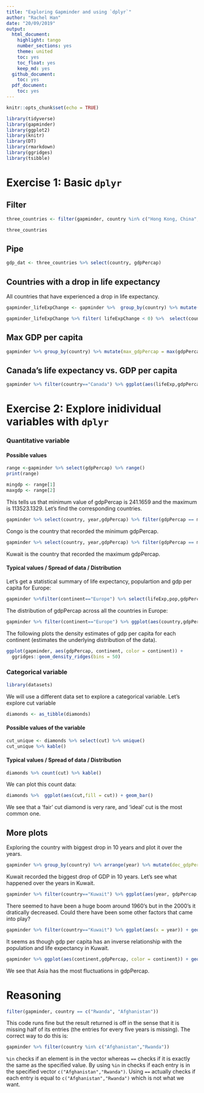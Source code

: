 ```yaml
---
title: "Exploring Gapminder and using `dplyr`"
author: "Rachel Han"
date: "20/09/2019"
output:
  html_document:
    highlight: tango
    number_sections: yes
    theme: united
    toc: yes
    toc_float: yes
    keep_md: yes
  github_document:
    toc: yes
  pdf_document:
    toc: yes
---
```


```r
knitr::opts_chunk$set(echo = TRUE)
```

```r
library(tidyverse)
library(gapminder)
library(ggplot2)
library(knitr)
library(DT)
library(rmarkdown)
library(ggridges)
library(tsibble)
```

# Exercise 1: Basic `dplyr`

## Filter
```r
three_countries <- filter(gapminder, country %in% c("Hong Kong, China","Canada","Korea, Rep."))

three_countries 
```

## Pipe

```r
gdp_dat <- three_countries %>% select(country, gdpPercap)
```

## Countries with a drop in life expectancy

All countries that have experienced a drop in life expectancy.
```r
gapminder_lifeExpChange <- gapminder %>%  group_by(country) %>% mutate(lifeExpChange = lifeExp - lag(lifeExp)) %>% drop_na()

gapminder_lifeExpChange %>% filter( lifeExpChange < 0) %>%  select(country,continent,year,lifeExp,lifeExpChange) 
```



## Max GDP per capita
```r
gapminder %>% group_by(country) %>% mutate(max_gdpPercap = max(gdpPercap)) %>% filter(gdpPercap == max_gdpPercap) %>% select(country,year,max_gdpPercap) 
```


## Canada's life expectancy vs. GDP per capita
```r
gapminder %>% filter(country=="Canada") %>% ggplot(aes(lifeExp,gdpPercap)) + geom_point(alpha = 0.5, color="red") + scale_y_log10("GDP per capita") + xlab("Life Expectancy") 
```

# Exercise 2: Explore inidividual variables with `dplyr`

### Quantitative variable

#### Possible values
```r
range <-gapminder %>% select(gdpPercap) %>% range()
print(range)
```
```r
mingdp <- range[1]
maxgdp <- range[2]
```

This tells us that minimum value of gdpPercap is 241.1659 and the maximum is 113523.1329. Let's find the corresponding countries.
```r
gapminder %>% select(country, year,gdpPercap) %>% filter(gdpPercap == mingdp) %>% kable()
```


Congo is the country that recorded the minimum gdpPercap.


```r
gapminder %>% select(country, year,gdpPercap) %>% filter(gdpPercap == maxgdp) %>% kable()
```


Kuwait is the country that recorded the maximum gdpPercap.


#### Typical values / Spread of data / Distribution

Let's get a statistical summary of life expectancy, populartion and gdp per capita for Europe:

```r
gapminder %>%filter(continent=="Europe") %>% select(lifeExp,pop,gdpPercap) %>% summary()
```

The distribution of gdpPercap across all the countries in Europe:
```r
gapminder %>% filter(continent=="Europe") %>% ggplot(aes(country,gdpPercap, color = country)) + geom_point(alpha=0.3) + theme(axis.text.x = element_text(angle = 60, hjust = 1)) + theme(legend.position = "none")
```

The following plots the density estimates of gdp per capita for each continent (estimates the underlying distribution of the data).
```r
ggplot(gapminder, aes(gdpPercap, continent, color = continent)) +
  ggridges::geom_density_ridges(bins = 50)
```


### Categorical variable

```r
library(datasets)
```

We will use a different data set to explore a categorical variable. Let's explore cut variable

```r
diamonds <- as_tibble(diamonds)
```

#### Possible values of the variable
```r
cut_unique <- diamonds %>% select(cut) %>% unique()
cut_unique %>% kable()
```

#### Typical values / Spread of data / Distribution

```r
diamonds %>% count(cut) %>% kable()
```


We can plot this count data:
```r
diamonds %>%  ggplot(aes(cut,fill = cut)) + geom_bar() 
```

We see that a 'fair' cut diamond is very rare, and 'ideal' cut is the most common one.

## More plots

Exploring the country with biggest drop in 10 years and plot it over the years. 

```r
gapminder %>% group_by(country) %>% arrange(year) %>% mutate(dec_gdpPercap=difference(gdpPercap,2)) %>% drop_na() %>% ungroup() %>%  group_by(continent) %>% filter(dec_gdpPercap == min(dec_gdpPercap)) %>% select(country,continent,year,gdpPercap,dec_gdpPercap) %>% arrange(dec_gdpPercap) %>% kable()
```

Kuwait recorded the biggest drop of GDP in 10 years.
Let's see what happened over the years in Kuwait.
```r
gapminder %>% filter(country=="Kuwait") %>% ggplot(aes(year, gdpPercap,fill=year)) + geom_col(stat="identity") + coord_flip()
```
There seemed to have been a huge boom around 1960's but in the 2000's it dratically decreased. Could there have been some other factors that came into play?

```r
gapminder %>% filter(country=="Kuwait") %>% ggplot(aes(x = year)) + geom_point(aes(y=scale(lifeExp)), color = "red") +  geom_point(aes(y=scale(pop))) + geom_point(aes(y=scale(gdpPercap)), color="blue") 
```


It seems as though gdp per capita has an inverse relationship with the population and life expectancy in Kuwait.


```r
gapminder %>% ggplot(aes(continent,gdpPercap, color = continent)) + geom_boxplot() 
```

We see that Asia has the most fluctuations in gdpPercap.

# Reasoning
```r
filter(gapminder, country == c("Rwanda", "Afghanistan"))
```
This code runs fine but the result returned is off in the sense that it is missing half of its entries (the entries for every five years is missing). The correct way to do this is:
```r
gapminder %>% filter(country %in% c("Afghanistan","Rwanda"))
```
`%in` checks if an element is in the vector whereas `==` checks if it is exactly the same as the specified value. By using `%in` in checks if each entry is in the specified vector `c("Afghanistan","Rwanda")`. Using `==` actually checks if each entry is equal to `c("Afghanistan","Rwanda")` which is not what we want.
